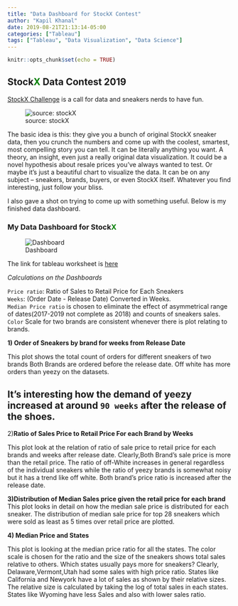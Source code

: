 ```yaml
---
title: "Data Dashboard for StockX Contest"
author: "Kapil Khanal"
date: 2019-08-21T21:13:14-05:00
categories: ["Tableau"]
tags: ["Tableau", "Data Visualization", "Data Science"]
---
```


```r
knitr::opts_chunk$set(echo = TRUE)
```

## Stock<span style="color:green"><b>X</b></span> Data Contest 2019

<a href = "https://stockx.com/news/the-2019-data-contest/">StockX Challenge</a> is a call  for data and sneakers nerds to have fun. 

![source: stockX](/post/stockX_files/sneaker.jpg)

The basic idea is this: they give you a bunch of original StockX sneaker data, then you crunch the numbers and come up with the coolest, smartest, most compelling story you can tell. It can be literally anything you want. A theory, an insight, even just a really original data visualization. It could be a novel hypothesis about resale prices you’ve always wanted to test. Or maybe it’s just a beautiful chart to visualize the data. It can be on any subject – sneakers, brands, buyers, or even StockX itself. Whatever you find interesting, just follow your bliss.

I also gave a shot on trying to come up with something useful. Below is my finished data dashboard. <br>

### My Data Dashboard for Stock<span style="color:green"><b>X</b></span>
![Dashboard](/post/index_files/stockX.png)

The link for tableau worksheet is <a href = "https://public.tableau.com/views/StockX_0/Dashboard1?:embed=y&:display_count=yes&:origin=viz_share_link">here</a> <br>

*Calculations on the Dashboards* </br>

`Price ratio`: Ratio of Sales to Retail Price for Each Sneakers <br>
`Weeks`: (Order Date - Release Date) Converted in Weeks.<br>
`Median Price ratio` is chosen to eliminate the effect of asymmetrical range of dates(2017-2019 not
complete as 2018) and counts of sneakers sales.<br>
`Color` Scale for two brands are consistent whenever there is plot relating to brands.<br>

<b>1) Order of Sneakers by brand for weeks from Release Date</b><br>

This plot shows the total count of orders for different sneakers of two brands
Both Brands are ordered before the release date. Off white has more orders than yeezy on the datasets.


It's interesting how the demand of yeezy increased at around `90 weeks` after the release of the shoes.
--------------------------------------------------------------------------------------------

2)<b>Ratio of Sales Price to Retail Price For each Brand by Weeks</b>

This plot look at the relation of ratio of sale price to retail price for each brands and weeks after release
date. Clearly,Both Brand's sale price is more than the retail price. The ratio of off-White increases in
general regardless of the individual sneakers while the ratio of yeezy brands is somewhat noisy but it has
a trend like off white. Both brand's price ratio is increased after the release date.<br>

<b>3)Distribution of Median Sales price given the retail price for each brand</b><br>
This plot looks in detail on how the median sale price is distributed for each sneaker. The distribution of
median sale price for top 28 sneakers which were sold as least as 5 times over retail price are plotted.

<b>4) Median Price and States</b> <br>

This plot is looking at the median price ratio for all the states. The color scale is chosen for the ratio and
the size of the sneakers shows total sales relative to others. Which states usually pays more for
sneakers? Clearly, Delaware,Vermont,Utah had some sales with high price ratio. States like California and
Newyork have a lot of sales as shown by their relative sizes. The relative size is calculated by taking the
log of total sales in each states. States like Wyoming have less Sales and also with lower sales ratio.


